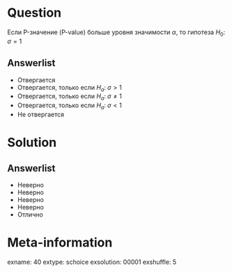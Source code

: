 Question
========
Если P-значение (P-value) больше уровня значимости  $\alpha$, то гипотеза  $H_0: \; \sigma=1$

Answerlist
----------
*  Отвергается
*  Отвергается, только если  $H_a: \; \sigma>1$
*  Отвергается, только если  $H_a: \; \sigma\neq 1$
*  Отвергается, только если  $H_a: \; \sigma<1$
*  Не отвергается

Solution
========

Answerlist
----------
*  Неверно
*  Неверно
*  Неверно
*  Неверно
*  Отлично

Meta-information
================
exname: 40
extype: schoice
exsolution: 00001
exshuffle: 5
